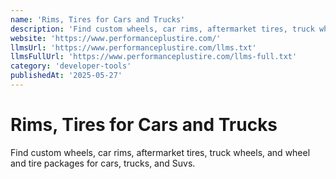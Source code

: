 ```yaml
---
name: 'Rims, Tires for Cars and Trucks'
description: 'Find custom wheels, car rims, aftermarket tires, truck wheels, and wheel and tire packages for cars, trucks, and Suvs.'
website: 'https://www.performanceplustire.com/'
llmsUrl: 'https://www.performanceplustire.com/llms.txt'
llmsFullUrl: 'https://www.performanceplustire.com/llms-full.txt'
category: 'developer-tools'
publishedAt: '2025-05-27'
---
```


# Rims, Tires for Cars and Trucks

Find custom wheels, car rims, aftermarket tires, truck wheels, and wheel and tire packages for cars, trucks, and Suvs.
